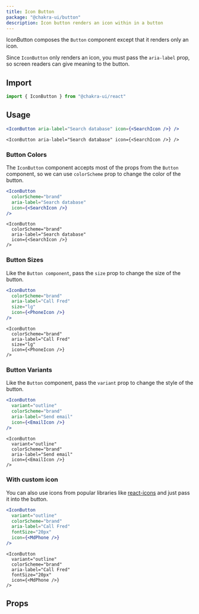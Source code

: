 ```yaml
---
title: Icon Button
package: "@chakra-ui/button"
description: Icon button renders an icon within in a button
---
```


IconButton composes the `Button` component except that it renders only an icon.

Since `IconButton` only renders an icon, you must pass the `aria-label` prop, so
screen readers can give meaning to the button.

## Import

```js
import { IconButton } from "@chakra-ui/react"
```

## Usage

```jsx
<IconButton aria-label="Search database" icon={<SearchIcon />} />
```

```tsx
<IconButton aria-label="Search database" icon={<SearchIcon />} />
```

### Button Colors

The `IconButton` component accepts most of the props from the `Button`
component, so we can use `colorScheme` prop to change the color of the button.

```jsx
<IconButton
  colorScheme="brand"
  aria-label="Search database"
  icon={<SearchIcon />}
/>
```

```tsx
<IconButton
  colorScheme="brand"
  aria-label="Search database"
  icon={<SearchIcon />}
/>
```

### Button Sizes

Like the `Button component`, pass the `size` prop to change the size of the
button.

```jsx
<IconButton
  colorScheme="brand"
  aria-label="Call Fred"
  size="lg"
  icon={<PhoneIcon />}
/>
```

```tsx
<IconButton
  colorScheme="brand"
  aria-label="Call Fred"
  size="lg"
  icon={<PhoneIcon />}
/>
```

### Button Variants

Like the `Button` component, pass the `variant` prop to change the style of the
button.

```jsx
<IconButton
  variant="outline"
  colorScheme="brand"
  aria-label="Send email"
  icon={<EmailIcon />}
/>
```

```tsx
<IconButton
  variant="outline"
  colorScheme="brand"
  aria-label="Send email"
  icon={<EmailIcon />}
/>
```

### With custom icon

You can also use icons from popular libraries like
[react-icons](https://react-icons.github.io/react-icons/) and just pass it into
the button.

```jsx
<IconButton
  variant="outline"
  colorScheme="brand"
  aria-label="Call Fred"
  fontSize="20px"
  icon={<MdPhone />}
/>
```

```tsx
<IconButton
  variant="outline"
  colorScheme="brand"
  aria-label="Call Fred"
  fontSize="20px"
  icon={<MdPhone />}
/>
```

## Props

<PropsTable of="IconButton" />
